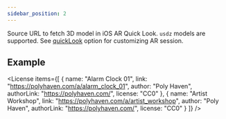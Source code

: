 ```yaml
---
sidebar_position: 2
---
```



<OptionDescriptor type="string | null" defaultVal="null" />

Source URL to fetch 3D model in iOS AR Quick Look. `usdz` models are supported.
See [quickLook](/docs/options/ar/quickLook) option for customizing AR session.

## Example
<View3D src="/egjs-view3d/model/draco/alarm.glb" iosSrc="/egjs-view3d/model/usdz/alarm.usdz" envmap="/egjs-view3d/texture/artist_workshop_1k.hdr" quickLook={true} webAR={false} sceneViewer={false} showExampleCode showARButton />

<License items={[
  {
    name: "Alarm Clock 01",
    link: "https://polyhaven.com/a/alarm_clock_01",
    author: "Poly Haven",
    authorLink: "https://polyhaven.com/",
    license: "CC0"
  },
  {
    name: "Artist Workshop",
    link: "https://polyhaven.com/a/artist_workshop",
    author: "Poly Haven",
    authorLink: "https://polyhaven.com/",
    license: "CC0"
  }
]} />
